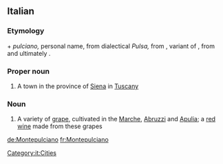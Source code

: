 ==Italian==
===Etymology=== 
{{term|monte|lang=it}} +  ''pulciano,'' personal name, from dialectical ''Pulsa,'' from {{etyl|la|it}} {{term|publicianus|lang=la}}, variant of {{term|publicius|lang=la}}, from {{term|publicus|lang=la}} and ultimately {{etyl|ett|it}}.
===Proper noun===
{{wikipedia|lang=it}}
{{it-proper noun}}

# A town in the province of [[Siena]] in [[Tuscany]]

===Noun===
{{head|it|noun|g=m|invariable}}

# A variety of [[grape]], cultivated in the [[Marche]], [[Abruzzi]] and [[Apulia]]; a [[red wine]] made from these grapes

[[Category:it:Cities]]

[[de:Montepulciano]]
[[fr:Montepulciano]]
